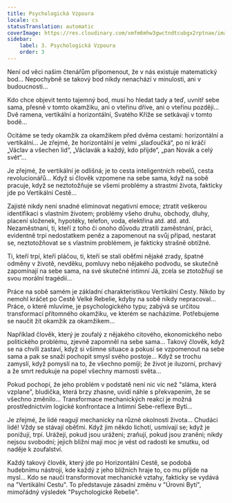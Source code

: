 ```yaml
---
title: Psychologická Vzpoura
locale: cs
statusTranslation: automatic
coverImage: https://res.cloudinary.com/xmfm6mhw3gwctndtcubgx2rptnae/image/upload/v1740468922/small_cover_tratado_de_psicologia_revolucionaria_a4c0dca4e0.webp
sidebar:
    label: 3. Psychologická Vzpoura
    order: 3
---
```

Není od věci našim čtenářům připomenout, že v nás existuje matematický bod... Nepochybně se takový bod nikdy nenachází v minulosti, ani v budoucnosti...

Kdo chce objevit tento tajemný bod, musí ho hledat tady a teď, uvnitř sebe sama, přesně v tomto okamžiku, ani o vteřinu dříve, ani o vteřinu později... Dvě ramena, vertikální a horizontální, Svatého Kříže se setkávají v tomto bodě...

Ocitáme se tedy okamžik za okamžikem před dvěma cestami: horizontální a vertikální... Je zřejmé, že horizontální je velmi „slaďoučká“, po ní kráčí „Václav a všechen lid“, „Václavák a každý, kdo přijde“, „pan Novák a celý svět“...

Je zřejmé, že vertikální je odlišná; je to cesta inteligentních rebelů, cesta revolucionářů... Když si člověk vzpomene na sebe sama, když na sobě pracuje, když se neztotožňuje se všemi problémy a strastmi života, fakticky jde po Vertikální Cestě...

Zajisté nikdy není snadné eliminovat negativní emoce; ztratit veškerou identifikaci s vlastním životem; problémy všeho druhu, obchody, dluhy, placení složenek, hypotéky, telefon, voda, elektřina atd. atd. atd. Nezaměstnaní, ti, kteří z toho či onoho důvodu ztratili zaměstnání, práci, evidentně trpí nedostatkem peněz a zapomenout na svůj případ, nestarat se, neztotožňovat se s vlastním problémem, je fakticky strašně obtížné.

Ti, kteří trpí, kteří pláčou, ti, kteří se stali oběťmi nějaké zrady, špatné odměny v životě, nevděku, pomluvy nebo nějakého podvodu, se skutečně zapomínají na sebe sama, na své skutečné intimní Já, zcela se ztotožňují se svou morální tragédií...

Práce na sobě samém je základní charakteristikou Vertikální Cesty. Nikdo by nemohl kráčet po Cestě Velké Rebelie, kdyby na sobě nikdy nepracoval... Práce, o které mluvíme, je psychologického typu; zabývá se určitou transformací přítomného okamžiku, ve kterém se nacházíme. Potřebujeme se naučit žít okamžik za okamžikem...

Například člověk, který je zoufalý z nějakého citového, ekonomického nebo politického problému, zjevně zapomněl na sebe sama... Takový člověk, když se na chvíli zastaví, když si všimne situace a pokusí se vzpomenout na sebe sama a pak se snaží pochopit smysl svého postoje... Když se trochu zamyslí, když pomyslí na to, že všechno pomíjí; že život je iluzorní, prchavý a že smrt redukuje na popel všechny marnosti světa...

Pokud pochopí, že jeho problém v podstatě není nic víc než "sláma, která vzplane", bludička, která brzy zhasne, uvidí náhle s překvapením, že se všechno změnilo... Transformace mechanických reakcí je možná prostřednictvím logické konfrontace a Intimní Sebe-reflexe Bytí...

Je zřejmé, že lidé reagují mechanicky na různé okolnosti života... Chudáci lidé! Vždy se stávají oběťmi. Když jim někdo lichotí, usmívají se; když je ponižují, trpí. Urážejí, pokud jsou uráženi; zraňují, pokud jsou zraněni; nikdy nejsou svobodní; jejich bližní mají moc je vést od radosti ke smutku, od naděje k zoufalství.

Každý takový člověk, který jde po Horizontální Cestě, se podobá hudebnímu nástroji, kde každý z jeho bližních hraje to, co mu přijde na mysl... Kdo se naučí transformovat mechanické vztahy, fakticky se vydává na "Vertikální Cestu". To představuje zásadní změnu v "Úrovni Bytí", mimořádný výsledek "Psychologické Rebelie".

